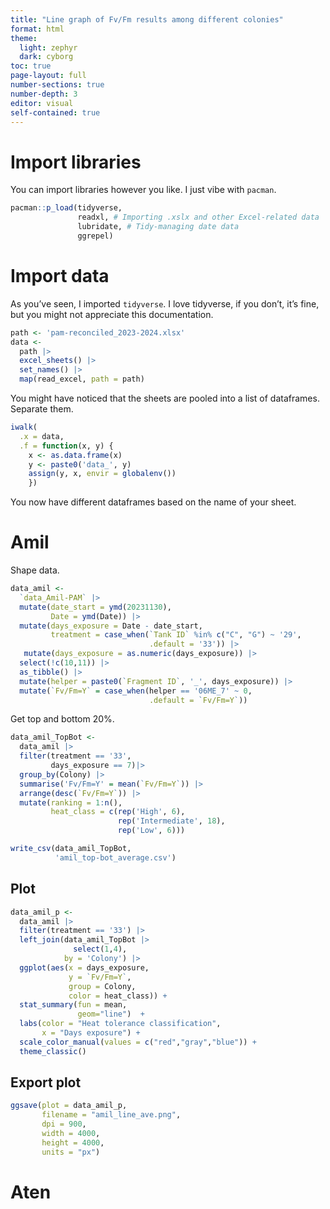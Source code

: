 ```yaml
---
title: "Line graph of Fv/Fm results among different colonies"
format: html
theme: 
  light: zephyr
  dark: cyborg
toc: true
page-layout: full
number-sections: true
number-depth: 3
editor: visual
self-contained: true
---
```


# Import libraries

You can import libraries however you like. I just vibe with `pacman`.

```r
pacman::p_load(tidyverse,
               readxl, # Importing .xslx and other Excel-related data
               lubridate, # Tidy-managing date data 
               ggrepel)
```

# Import data

As you've seen, I imported `tidyverse`. I love tidyverse, if you don't, it's fine, but you might not appreciate this documentation.

```r
path <- 'pam-reconciled_2023-2024.xlsx'
data <- 
  path |> 
  excel_sheets() |> 
  set_names() |> 
  map(read_excel, path = path)
```

You might have noticed that the sheets are pooled into a list of dataframes. Separate them.

```r
iwalk(
  .x = data,
  .f = function(x, y) {
    x <- as.data.frame(x)
    y <- paste0('data_', y)
    assign(y, x, envir = globalenv())
    })
```

You now have different dataframes based on the name of your sheet.

# Amil

Shape data.

```r
data_amil <- 
  `data_Amil-PAM` |> 
  mutate(date_start = ymd(20231130),
         Date = ymd(Date)) |>
  mutate(days_exposure = Date - date_start,
         treatment = case_when(`Tank ID` %in% c("C", "G") ~ '29',
                               .default = '33')) |> 
   mutate(days_exposure = as.numeric(days_exposure)) |> 
  select(!c(10,11)) |> 
  as_tibble() |> 
  mutate(helper = paste0(`Fragment ID`, '_', days_exposure)) |> 
  mutate(`Fv/Fm=Y` = case_when(helper == '06ME_7' ~ 0,
                               .default = `Fv/Fm=Y`))
```

Get top and bottom 20%.

```r
data_amil_TopBot <- 
  data_amil |> 
  filter(treatment == '33',
         days_exposure == 7)|> 
  group_by(Colony) |> 
  summarise('Fv/Fm=Y' = mean(`Fv/Fm=Y`)) |> 
  arrange(desc(`Fv/Fm=Y`)) |> 
  mutate(ranking = 1:n(),
         heat_class = c(rep('High', 6),
                        rep('Intermediate', 18),
                        rep('Low', 6)))

write_csv(data_amil_TopBot,
          'amil_top-bot_average.csv')
```

## Plot

```r
data_amil_p <- 
  data_amil |> 
  filter(treatment == '33') |> 
  left_join(data_amil_TopBot |> 
              select(1,4), 
            by = 'Colony') |> 
  ggplot(aes(x = days_exposure,
             y = `Fv/Fm=Y`,
             group = Colony,
             color = heat_class)) +
  stat_summary(fun = mean,
               geom="line")  +
  labs(color = "Heat tolerance classification",
       x = "Days exposure") +
  scale_color_manual(values = c("red","gray","blue")) +
  theme_classic()
```

## Export plot

```r
ggsave(plot = data_amil_p,
       filename = "amil_line_ave.png", 
       dpi = 900,
       width = 4000, 
       height = 4000, 
       units = "px")
```

# Aten
